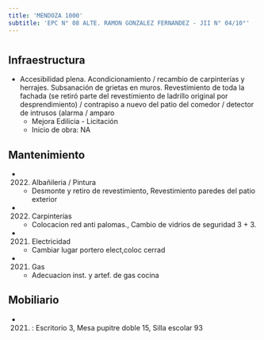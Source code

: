 ```yaml
---
title: 'MENDOZA 1000'
subtitle: 'EPC N° 08 ALTE. RAMON GONZALEZ FERNANDEZ - JII N° 04/10°'
---
```


#
## Infraestructura

* Accesibilidad plena. Acondicionamiento / recambio de carpinterías y herrajes. Subsanación de grietas en muros. Revestimiento de toda la fachada (se retiró parte del revestimiento de ladrillo original por desprendimiento) / contrapiso a nuevo del patio del comedor / detector de intrusos (alarma / amparo 
    + Mejora Edilicia - Licitación 
    + Inicio de obra: NA 






## Mantenimiento

*  (2022) Albañileria / Pintura 
    + Desmonte y retiro de revestimiento, Revestimiento paredes del patio exterior

*  (2022) Carpinterías 
    + Colocacion red anti palomas., Cambio de vidrios de seguridad 3 + 3.

*  (2021) Electricidad 
    + Cambiar lugar portero elect,coloc cerrad

*  (2021) Gas 
    + Adecuacion inst. y artef. de gas cocina





## Mobiliario

*  (2021) : Escritorio 3, Mesa pupitre doble 15, Silla escolar 93 



